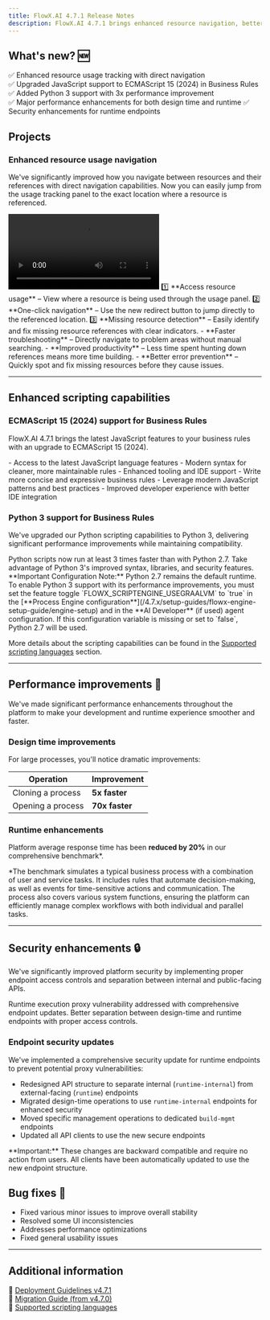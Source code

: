 ```yaml
---
title: FlowX.AI 4.7.1 Release Notes
description: FlowX.AI 4.7.1 brings enhanced resource navigation, better error detection, and workflow improvements to make your development journey even smoother! 🚀
---
```


## What's new? 🆕

✅ Enhanced resource usage tracking with direct navigation  
✅ Upgraded JavaScript support to ECMAScript 15 (2024) in Business Rules  
✅ Added Python 3 support with 3x performance improvement  
✅ Major performance enhancements for both design time and runtime
✅ Security enhancements for runtime endpoints


## Projects

### Enhanced resource usage navigation

We've significantly improved how you navigate between resources and their references with direct navigation capabilities. Now you can easily jump from the usage tracking panel to the exact location where a resource is referenced.

<Frame>
<video
  controls
  className="w-full aspect-video"
  src="https://s3.eu-west-1.amazonaws.com/docx.flowx.ai/470/redirect_usage.mp4"
></video>
</Frame>

<Tabs>  
<Tab title="How it works">  
1️⃣ **Access resource usage** – View where a resource is being used through the usage panel.  
2️⃣ **One-click navigation** – Use the new redirect button to jump directly to the referenced location.  
3️⃣ **Missing resource detection** – Easily identify and fix missing resource references with clear indicators.  
</Tab>  
<Tab title="Why it's better">  
- **Faster troubleshooting** – Directly navigate to problem areas without manual searching.  
- **Improved productivity** – Less time spent hunting down references means more time building.  
- **Better error prevention** – Quickly spot and fix missing resources before they cause issues.  
</Tab>  
</Tabs>  



---

## Enhanced scripting capabilities

### ECMAScript 15 (2024) support for Business Rules

FlowX.AI 4.7.1 brings the latest JavaScript features to your business rules with an upgrade to ECMAScript 15 (2024).

<Tabs>  
<Tab title="What's included">  
- Access to the latest JavaScript language features
- Modern syntax for cleaner, more maintainable rules
- Enhanced tooling and IDE support
</Tab>  
<Tab title="Benefits">  
- Write more concise and expressive business rules
- Leverage modern JavaScript patterns and best practices
- Improved developer experience with better IDE integration
</Tab>  
</Tabs>

### Python 3 support for Business Rules

We've upgraded our Python scripting capabilities to Python 3, delivering significant performance improvements while maintaining compatibility.

<CardGroup columns="2">
  <Card title="3x Faster Execution" icon="bolt">  
  Python scripts now run at least 3 times faster than with Python 2.7.
  </Card>  
  <Card title="Modern Python Features" icon="code">  
  Take advantage of Python 3's improved syntax, libraries, and security features.
  </Card>  
</CardGroup>

<Info>
**Important Configuration Note:** Python 2.7 remains the default runtime. To enable Python 3 support with its performance improvements, you must set the feature toggle `FLOWX_SCRIPTENGINE_USEGRAALVM` to `true` in the [**Process Engine configuration**](/4.7.x/setup-guides/flowx-engine-setup-guide/engine-setup) and in the **AI Developer** (if used) agent configuration. If this configuration variable is missing or set to `false`, Python 2.7 will be used.
</Info>


More details about the scripting capabilities can be found in the [Supported scripting languages](../../4.7.x/docs/building-blocks/supported-scripts) section.

---

## Performance improvements 🚀


We've made significant performance enhancements throughout the platform to make your development and runtime experience smoother and faster.

### Design time improvements

For large processes, you'll notice dramatic improvements:

| Operation         | Improvement    |
| ----------------- | -------------- |
| Cloning a process | **5x faster**  |
| Opening a process | **70x faster** |

### Runtime enhancements

Platform average response time has been **reduced by 20%** in our comprehensive benchmark*.

<Info>
*The benchmark simulates a typical business process with a combination of user and service tasks. It includes rules that automate decision-making, as well as events for time-sensitive actions and communication. The process also covers various system functions, ensuring the platform can efficiently manage complex workflows with both individual and parallel tasks.
</Info>

---

## Security enhancements 🔒

We've significantly improved platform security by implementing proper endpoint access controls and separation between internal and public-facing APIs.

<CardGroup columns="2">
  <Card title="Enhanced API Security" icon="shield-check">  
  Runtime execution proxy vulnerability addressed with comprehensive endpoint updates.
  </Card>  
  <Card title="Access Control Improvements" icon="lock">  
  Better separation between design-time and runtime endpoints with proper access controls.
  </Card>  
</CardGroup>

### Endpoint security updates

We've implemented a comprehensive security update for runtime endpoints to prevent potential proxy vulnerabilities:

- Redesigned API structure to separate internal (`runtime-internal`) from external-facing (`runtime`) endpoints
- Migrated design-time operations to use `runtime-internal` endpoints for enhanced security
- Moved specific management operations to dedicated `build-mgmt` endpoints 
- Updated all API clients to use the new secure endpoints

<Info>
**Important:** These changes are backward compatible and require no action from users. All clients have been automatically updated to use the new endpoint structure.
</Info>

## **Bug fixes** 🐞  

* Fixed various minor issues to improve overall stability
* Resolved some UI inconsistencies
* Addresses performance optimizations
* Fixed general usability issues
---

## **Additional information**  

📌 [Deployment Guidelines v4.7.1](./deployment-guidelines-v4.7.1)  
📌 [Migration Guide (from v4.7.0)](./migrating-from-v4.7.0-to-v4.7.1)  
📌 [Supported scripting languages](../../4.7.x/docs/building-blocks/supported-scripts)